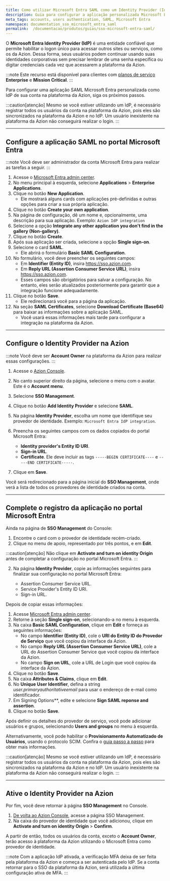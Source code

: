 ```yaml
---
title: Como utilizar Microsoft Entra SAML como um Identity Provider (IdP) na Azion
description: Guia para configurar a aplicação personalizada Microsoft Entra como um IdP para a plataforma da Azion.
meta_tags: accounts, users authentication, SAML, Microsoft Entra
namespace: documentation_sso_microsoft_entra_saml
permalink:  /documentacao/produtos/guias/sso-microsoft-entra-saml/
---
```


O **Microsoft Entra Identity Provider (IdP)** é uma entidade confiável que permite habilitar o logon único para acessar outros sites ou serviços, como os da Azion. Dessa forma, seus usuários podem continuar usando suas identidades corporativas sem precisar lembrar de uma senha específica ou digitar credenciais cada vez que acessarem a plataforma da Azion. 

:::note
Este recurso está disponível para clientes com [planos de serviço](https://www.azion.com/pt-br/servicos-profissionais/) **Enterprise** e **Mission Critical**.
:::

Para configurar uma aplicação SAML Microsoft Entra personalizada como IdP de sua conta na plataforma da Azion, siga os próximos passos.

:::caution[atenção]
Mesmo se você estiver utilizando um IdP, é necessário registrar todos os usuários da conta na plataforma da Azion, pois eles são sincronizados na plataforma da Azion e no IdP. Um usuário inexistente na plataforma da Azion não conseguirá realizar o login. 
:::

---

## Configure a aplicação SAML no portal Microsoft Entra

:::note
Você deve ser administrador da conta Microsoft Entra para realizar as tarefas a seguir.
:::

1. Acesse o [Microsoft Entra admin center](https://entra.microsoft.com/).
2. No menu principal à esquerda, selecione **Applications** > **Enterprise Applications**.
3. Clique no botão **New Application**.
    - Ele mostrará alguns cards com aplicações pré-definidas e outras opções para criar a sua própria aplicação.
4. Clique no botão **Create your own application**.
5. Na página de configuração, dê um nome e, opcionalmente, uma descrição para sua aplicação. Exemplo: `Azion IdP integration`
6. Selecione a opção **Integrate any other application you don't find in the gallery (Non-gallery)**.
7. Clique no botão **Create**.
8. Após sua aplicação ser criada, selecione a opção **Single sign-on**.
9. Selecione o card **SAML**.
    - Ele abrirá o formulário **Basic SAML Configuration**.
10. No formulário, você deve preencher os seguintes campos:
    - Em **Identifier (Entity ID)**, insira https://sso.azion.com.
    - Em **Reply URL (Assertion Consumer Service URL)**, insira https://sso.azion.com.
    - Esses campos são obrigatórios para salvar a configuração. No entanto, eles serão atualizados posteriormente para garantir que a integração funcione adequadamente.
11. Clique no botão **Save**. 
    - Ele redirecionará você para a página da aplicação.
12. Na seção **SAML Certificates**, selecione **Download Certificate (Base64)** para baixar as informações sobre a aplicação SAML.
    - Você usará essas informações mais tarde para configurar a integração na plataforma da Azion.

---

## Configure o Identity Provider na Azion

:::note
Você deve ser **Account Owner** na plataforma da Azion para realizar essas configurações.
:::

1. Acesse o [Azion Console](/pt-br/documentacao/produtos/guias/como-acessar-o-azion-console/).
2. No canto superior direito da página, selecione o menu com o avatar. Este é o **Account menu**.
3. Selecione **SSO Management**.
4. Clique no botão **Add Identity Provider** e selecione **SAML**.
5. Na página **Identity Provider**, escolha um nome que identifique seu provedor de identidade. Exemplo: `Microsoft Entra IdP integration`.
6. Preencha os seguintes campos com os dados copiados do portal Microsoft Entra:

    - **Identity provider's Entity ID URI**.
    - **Sign-in URL**.
    - **Certificate**. Ele deve incluir as tags `-----BEGIN CERTIFICATE----` e `-----END CERTIFICATE-----`.

7. Clique em **Save**.

Você será redirecionado para a página inicial do **SSO Management**, onde verá a lista de todos os provedores de identidade criados na conta. 

---

## Complete o registro da aplicação no portal Microsoft Entra

Ainda na página de **SSO Management** do Console:

1. Encontre o card com o provedor de identidade recém-criado.
2. Clique no menu de apoio, representado por três pontos, e em **Edit**.

:::caution[atenção]
Não clique em **Activate and turn on identity Origin** antes de completar a configuração no portal Microsoft Entra.
:::

2. Na página **Identity Provider**, copie as informações seguintes para finalizar sua configuração no portal Microsoft Entra:

    - Assertion Consumer Service URL.
    - Service Provider's Entity ID URI.
    - Sign-in URL.

Depois de copiar essas informações:

1. Acesse [Microsoft Entra admin center](https://entra.microsoft.com/).
2. Retorne à seção **Single sign-on**, selecionando-a no menu à esquerda.
3. Na caixa **Basic SAML Configuration**, clique em **Edit** e forneça as seguintes informações:
    - No campo **Identifier (Entity ID)**, cole o **URI do Entity ID do Provedor de Serviço** que você copiou da interface da Azion.
    - No campo **Reply URL (Assertion Consumer Service URL)**, cole a URL do Assertion Consumer Service que você copiou da interface da Azion.
    - No campo **Sign on URL**, cole a URL de Login que você copiou da interface da Azion.
4. Clique no botão **Save**. 
5. Na caixa **Attributes & Claims**, clique em **Edit**.
6. No **Unique User Identifier**, defina a string *user.primaryauthoritativeemail* para usar o endereço de e-mail como identificador.
7. Em Signing Options**, edite e selecione **Sign SAML reponse and assertion**.
8. Clique no botão **Save**.

Após definir os detalhes do provedor de serviço, você pode adicionar usuários e grupos, selecionando **Users and groups** no menu à esquerda.

Alternativamente, você pode habilitar o **Provisionamento Automatizado de Usuários**, usando o protocolo SCIM. Confira o [guia passo a passo](/pt-br/documentacao/produtos/guias/microsoft-entra-provisionamento-automatizado-de-usuarios/) para obter mais informações.

:::caution[atenção]
Mesmo se você estiver utilizando um IdP, é necessário registrar todos os usuários da conta na plataforma da Azion, pois eles são sincronizados na plataforma da Azion e no IdP. Um usuário inexistente na plataforma da Azion não conseguirá realizar o login. 
:::

---

## Ative o Identity Provider na Azion

Por fim, você deve retornar à página **SSO Management** no Console.

1. [De volta ao Azion Console](/pt-br/documentacao/produtos/guias/como-acessar-o-azion-console/), acesse a página SSO Management.
2. Na caixa do provedor de identidade que você adicionou, clique em **Activate and turn on identity Origin** > **Confirm**.

A partir de então, todos os usuários da conta, exceto o **Account Owner**, terão acesso à plataforma da Azion utilizando o Microsoft Entra como provedor de identidade.

:::note
Com a aplicação IdP ativada, a verificação MFA deixa de ser feita pela plataforma da Azion e começa a ser autenticada pelo IdP. Se a conta retornar para o SSO da plataforma da Azion, será utilizada a última configuração ativa de MFA.
:::
